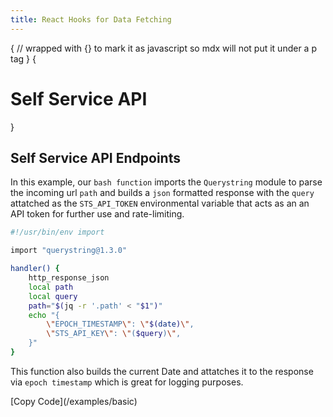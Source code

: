 ```yaml
---
title: React Hooks for Data Fetching
---
```



{
// wrapped with {} to mark it as javascript so mdx will not put it under a p tag
}
{<h1 className="text-center font-extrabold md:text-5xl mt-8">Self Service API</h1>}

<Bleed><Features/></Bleed>

## Self Service API Endpoints

In this example, our `bash function` imports the `Querystring` module to parse the incoming url `path` and builds a `json` formatted response with the `query` attatched as the `STS_API_TOKEN` environmental variable that acts as an an API token for further use and rate-limiting. 

```bash
#!/usr/bin/env import

import "querystring@1.3.0"

handler() {
	http_response_json
	local path
	local query
	path="$(jq -r '.path' < "$1")"
	echo "{ 
		\"EPOCH_TIMESTAMP\": \"$(date)\",
		\"STS_API_KEY\": \"($query)\",
	}"
}
```

This function also builds the current Date and attatches it to the response via <CustomLink href="https://www.epochconverter.com/">`epoch timestamp`</CustomLink> which is great for logging purposes.


<div className="mt-16 mb-20 text-center">
  [Copy Code](/examples/basic) 
</div>



